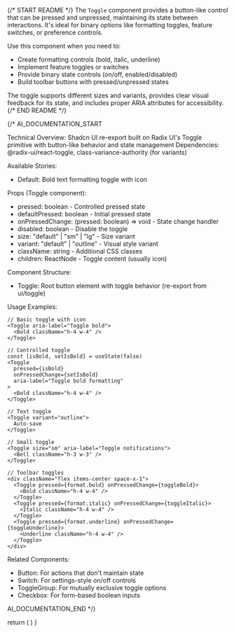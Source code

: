 
{/* START README */}
The `Toggle` component provides a button-like control that can be pressed and unpressed, maintaining its state between interactions. It's ideal for binary options like formatting toggles, feature switches, or preference controls.

Use this component when you need to:
- Create formatting controls (bold, italic, underline)
- Implement feature toggles or switches
- Provide binary state controls (on/off, enabled/disabled)
- Build toolbar buttons with pressed/unpressed states

The toggle supports different sizes and variants, provides clear visual feedback for its state, and includes proper ARIA attributes for accessibility.
{/* END README */}

{/*
AI_DOCUMENTATION_START

Technical Overview: Shadcn UI re-export built on Radix UI's Toggle primitive with button-like behavior and state management
Dependencies: @radix-ui/react-toggle, class-variance-authority (for variants)

Available Stories:
- Default: Bold text formatting toggle with icon

Props (Toggle component):
- pressed: boolean - Controlled pressed state
- defaultPressed: boolean - Initial pressed state
- onPressedChange: (pressed: boolean) => void - State change handler
- disabled: boolean - Disable the toggle
- size: "default" | "sm" | "lg" - Size variant
- variant: "default" | "outline" - Visual style variant
- className: string - Additional CSS classes
- children: ReactNode - Toggle content (usually icon)

Component Structure:
- Toggle: Root button element with toggle behavior (re-export from ui/toggle)

Usage Examples:
```tsx
// Basic toggle with icon
<Toggle aria-label="Toggle bold">
  <Bold className="h-4 w-4" />
</Toggle>

// Controlled toggle
const [isBold, setIsBold] = useState(false)
<Toggle 
  pressed={isBold} 
  onPressedChange={setIsBold}
  aria-label="Toggle bold formatting"
>
  <Bold className="h-4 w-4" />
</Toggle>

// Text toggle
<Toggle variant="outline">
  Auto-save
</Toggle>

// Small toggle
<Toggle size="sm" aria-label="Toggle notifications">
  <Bell className="h-3 w-3" />
</Toggle>

// Toolbar toggles
<div className="flex items-center space-x-1">
  <Toggle pressed={format.bold} onPressedChange={toggleBold}>
    <Bold className="h-4 w-4" />
  </Toggle>
  <Toggle pressed={format.italic} onPressedChange={toggleItalic}>
    <Italic className="h-4 w-4" />
  </Toggle>
  <Toggle pressed={format.underline} onPressedChange={toggleUnderline}>
    <Underline className="h-4 w-4" />
  </Toggle>
</div>
```

Related Components:
- Button: For actions that don't maintain state
- Switch: For settings-style on/off controls
- ToggleGroup: For mutually exclusive toggle options
- Checkbox: For form-based boolean inputs

AI_DOCUMENTATION_END
*/}

  return (
    <Toggle aria-label="Toggle italic">
      <Bold className="h-4 w-4" />
    </Toggle>
  )
}
